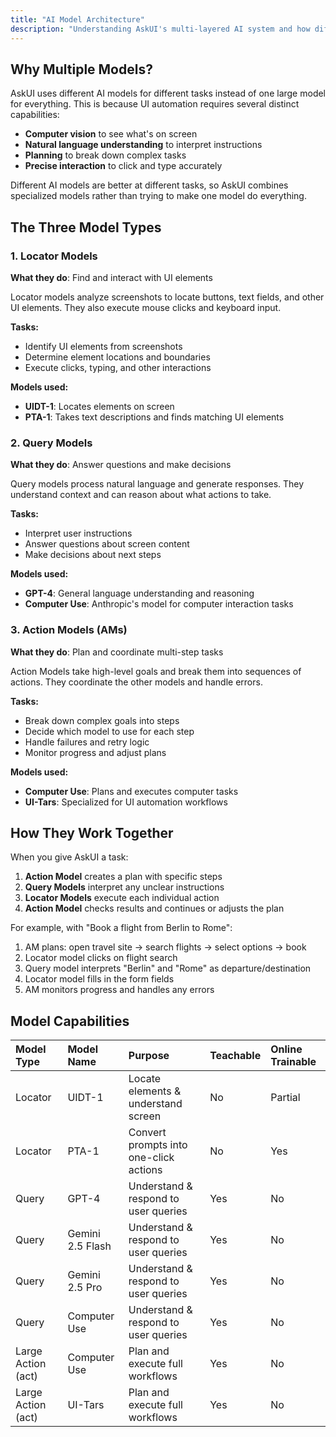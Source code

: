 ```yaml
---
title: "AI Model Architecture"
description: "Understanding AskUI's multi-layered AI system and how different models work together"
---
```


## Why Multiple Models?

AskUI uses different AI models for different tasks instead of one large model for everything. This is because UI automation requires several distinct capabilities:

- **Computer vision** to see what's on screen
- **Natural language understanding** to interpret instructions
- **Planning** to break down complex tasks
- **Precise interaction** to click and type accurately

Different AI models are better at different tasks, so AskUI combines specialized models rather than trying to make one model do everything.

## The Three Model Types

### 1. Locator Models
**What they do**: Find and interact with UI elements

Locator models analyze screenshots to locate buttons, text fields, and other UI elements. They also execute mouse clicks and keyboard input.

**Tasks:**
- Identify UI elements from screenshots
- Determine element locations and boundaries
- Execute clicks, typing, and other interactions

**Models used:**
- **UIDT-1**: Locates elements on screen
- **PTA-1**: Takes text descriptions and finds matching UI elements

### 2. Query Models
**What they do**: Answer questions and make decisions

Query models process natural language and generate responses. They understand context and can reason about what actions to take.

**Tasks:**
- Interpret user instructions
- Answer questions about screen content
- Make decisions about next steps

**Models used:**
- **GPT-4**: General language understanding and reasoning
- **Computer Use**: Anthropic's model for computer interaction tasks

### 3. Action Models (AMs)
**What they do**: Plan and coordinate multi-step tasks

Action Models take high-level goals and break them into sequences of actions. They coordinate the other models and handle errors.

**Tasks:**
- Break down complex goals into steps
- Decide which model to use for each step
- Handle failures and retry logic
- Monitor progress and adjust plans

**Models used:**
- **Computer Use**: Plans and executes computer tasks
- **UI-Tars**: Specialized for UI automation workflows

## How They Work Together

When you give AskUI a task:

1. **Action Model** creates a plan with specific steps
2. **Query Models** interpret any unclear instructions
3. **Locator Models** execute each individual action
4. **Action Model** checks results and continues or adjusts the plan

For example, with "Book a flight from Berlin to Rome":
1. AM plans: open travel site → search flights → select options → book
2. Locator model clicks on flight search
3. Query model interprets "Berlin" and "Rome" as departure/destination
4. Locator model fills in the form fields
5. AM monitors progress and handles any errors

## Model Capabilities

| **Model Type**     | **Model Name** | **Purpose**                            | **Teachable** | **Online Trainable** |
| :----------------- | :------------- | :------------------------------------- | :------------ | :------------------- |
| Locator          | UIDT-1         | Locate elements & understand screen    | No            | Partial              |
| Locator          | PTA-1          | Convert prompts into one-click actions | No            | Yes                  |
| Query              | GPT-4          | Understand & respond to user queries   | Yes           | No                   |
| Query              | Gemini 2.5 Flash          | Understand & respond to user queries   | Yes           | No                   |
| Query              | Gemini 2.5 Pro          | Understand & respond to user queries   | Yes           | No                   |
| Query              | Computer Use   | Understand & respond to user queries   | Yes           | No                   |
| Large Action (act) | Computer Use   | Plan and execute full workflows        | Yes           | No                   |
| Large Action (act) | UI-Tars        | Plan and execute full workflows        | Yes           | No                   |
